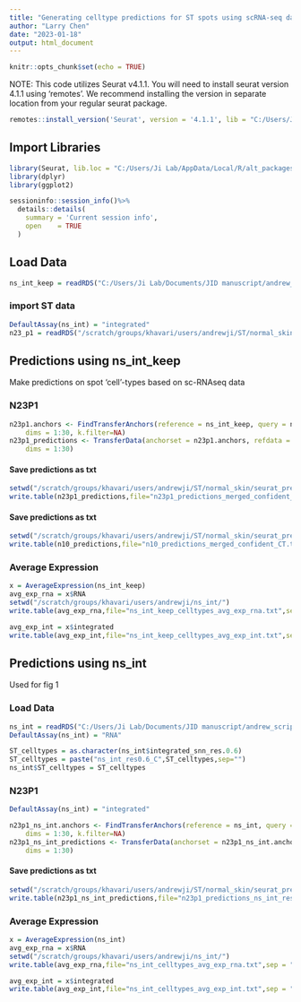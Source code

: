 ```yaml
---
title: "Generating celltype predictions for ST spots using scRNA-seq data"
author: "Larry Chen"
date: "2023-01-18"
output: html_document
---
```


```r
knitr::opts_chunk$set(echo = TRUE)
```

NOTE: This code utilizes Seurat v4.1.1. You will need to install seurat version 4.1.1 using 'remotes'. We recommend installing the version in separate location from your regular seurat package.

```r
remotes::install_version('Seurat', version = '4.1.1', lib = "C:/Users/Ji Lab/AppData/Local/R/alt_packages/Seurat 4.1.1" )
```

## Import Libraries

```r
library(Seurat, lib.loc = "C:/Users/Ji Lab/AppData/Local/R/alt_packages/Seurat 4.1.1")
library(dplyr)
library(ggplot2)
```

```r
sessioninfo::session_info()%>%
  details::details(
    summary = 'Current session info',
    open    = TRUE
  )
```

## Load Data

```r
ns_int_keep = readRDS("C:/Users/Ji Lab/Documents/JID manuscript/andrew_scripts/orig_obj/ns_int/ns_int_keep/ns_int_keep.Rds")
```

### import ST data

```r
DefaultAssay(ns_int) = "integrated"
n23_p1 = readRDS("/scratch/groups/khavari/users/andrewji/ST/normal_skin/n23_p1.Rds")
```

## Predictions using ns_int_keep

Make predictions on spot 'cell'-types based on sc-RNAseq data

### N23P1

```r
n23p1.anchors <- FindTransferAnchors(reference = ns_int_keep, query = n23_p1, 
    dims = 1:30, k.filter=NA)
n23p1_predictions <- TransferData(anchorset = n23p1.anchors, refdata = ns_int_keep$ST_celltypes, 
    dims = 1:30)
```

#### Save predictions as txt

```r
setwd("/scratch/groups/khavari/users/andrewji/ST/normal_skin/seurat_pred")
write.table(n23p1_predictions,file="n23p1_predictions_merged_confident_CT.txt",sep="\t",row.names=T,col.names=T)
```

#### Save predictions as txt

```r
setwd("/scratch/groups/khavari/users/andrewji/ST/normal_skin/seurat_pred")
write.table(n10_predictions,file="n10_predictions_merged_confident_CT.txt",sep="\t",row.names=T,col.names=T)
```

### Average Expression

```r
x = AverageExpression(ns_int_keep)
avg_exp_rna = x$RNA
setwd("/scratch/groups/khavari/users/andrewji/ns_int/")
write.table(avg_exp_rna,file="ns_int_keep_celltypes_avg_exp_rna.txt",sep = "\t",row.names = T,col.names = T)
```

```r
avg_exp_int = x$integrated
write.table(avg_exp_int,file="ns_int_keep_celltypes_avg_exp_int.txt",sep = "\t",row.names = T,col.names = T)
```

## Predictions using ns_int

Used for fig 1

### Load Data

```r
ns_int = readRDS("C:/Users/Ji Lab/Documents/JID manuscript/andrew_scripts/orig_obj/ns_int.Rds")
DefaultAssay(ns_int) = "RNA"
```

```r
ST_celltypes = as.character(ns_int$integrated_snn_res.0.6)
ST_celltypes = paste("ns_int_res0.6_C",ST_celltypes,sep="")
ns_int$ST_celltypes = ST_celltypes
```

### N23P1

```r
DefaultAssay(ns_int) = "integrated"

n23p1_ns_int.anchors <- FindTransferAnchors(reference = ns_int, query = n23_p1, 
    dims = 1:30, k.filter=NA)
n23p1_ns_int_predictions <- TransferData(anchorset = n23p1_ns_int.anchors, refdata = ns_int$ST_celltypes, 
    dims = 1:30)
```

#### Save predictions as txt

```r
setwd("/scratch/groups/khavari/users/andrewji/ST/normal_skin/seurat_pred")
write.table(n23p1_ns_int_predictions,file="n23p1_predictions_ns_int_res0.6_ref.txt",sep="\t",row.names=T,col.names=T)
```

### Average Expression

```r
x = AverageExpression(ns_int)
avg_exp_rna = x$RNA
setwd("/scratch/groups/khavari/users/andrewji/ns_int/")
write.table(avg_exp_rna,file="ns_int_celltypes_avg_exp_rna.txt",sep = "\t",row.names = T,col.names = T)
```

```r
avg_exp_int = x$integrated
write.table(avg_exp_int,file="ns_int_celltypes_avg_exp_int.txt",sep = "\t",row.names = T,col.names = T)
```
